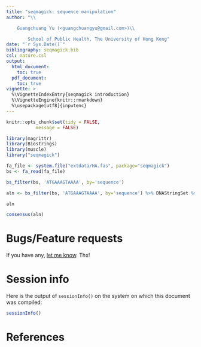 ```yaml
---
title: "seqmagick: sequence manipulation"
author: "\\

	Guangchuang Yu (<guangchuangyu@gmail.com>)\\

        School of Public Health, The University of Hong Kong"
date: "`r Sys.Date()`"
bibliography: seqmagick.bib
csl: nature.csl
output: 
  html_document:
    toc: true
  pdf_document:
    toc: true
vignette: >
  %\VignetteIndexEntry{seqmagick introduction}
  %\VignetteEngine{knitr::rmarkdown}
  %\usepackage[utf8]{inputenc}
---
```


```r
knitr::opts_chunk$set(tidy = FALSE,
		   message = FALSE)
```


```r
library(magrittr)
library(Biostrings)
library(muscle)
library("seqmagick")
```


```r
fa_file <- system.file("extdata/HA.fas", package="seqmagick")
bs <- fa_read(fa_file)

bs_filter(bs, 'ATGAAAGTAAAA', by='sequence')

aln <- bs_filter(bs, 'ATGAAAGTAAAA', by='sequence') %>% DNAStringSet %>% muscle(quiet=TRUE)

aln

consensus(aln)
```



# Bugs/Feature requests

If you have any, [let me know](https://github.com/GuangchuangYu/seqmagick/issues). Thx!

# Session info

Here is the output of `sessionInfo()` on the system on which this document was compiled:
```r
sessionInfo()
```


# References
